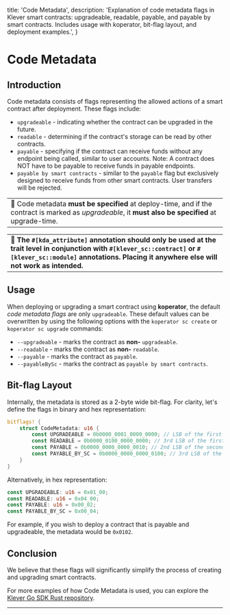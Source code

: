   title: 'Code Metadata',
  description:
    'Explanation of code metadata flags in Klever smart contracts: upgradeable, readable, payable, and payable by smart contracts. Includes usage with koperator, bit-flag layout, and deployment examples.',
}

# Code Metadata

## Introduction

Code metadata consists of flags representing the allowed actions of a smart contract after deployment. These flags include:

- `upgradeable` - indicating whether the contract can be upgraded in the future.
- `readable` - determining if the contract's storage can be read by other contracts.
- `payable` - specifying if the contract can receive funds without any endpoint being called, similar to user accounts. Note: A contract does NOT have to be payable to receive funds in payable endpoints.
- `payable by smart contracts` - similar to the `payable` flag but exclusively designed to receive funds from other smart contracts. User transfers will be rejected.

|                                                                                                                                                       |
| ----------------------------------------------------------------------------------------------------------------------------------------------------- |
| 🚨 Code metadata **must be specified** at deploy-time, and if the contract is marked as _upgradeable_, it **must also be specified** at upgrade-time. |

|                                                                                                                                                                                                                         |
| ----------------------------------------------------------------------------------------------------------------------------------------------------------------------------------------------------------------------- |
| 🚨 **The `#[kda_attribute]` annotation should only be used at the trait level in conjunction with `#[klever_sc::contract]` or `#[klever_sc::module]` annotations. Placing it anywhere else will not work as intended.** |

## Usage

When deploying or upgrading a smart contract using **koperator**, the default _code metadata flags_ are only `upgradeable`. These default values can be overwritten by using the following options with the `koperator sc create` or `koperator sc upgrade` commands:

- `--upgradeable` - marks the contract as **non-** `upgradeable`.
- `--readable` - marks the contract as **non-** `readable`.
- `--payable` - marks the contract as `payable`.
- `--payableBySc` - marks the contract as `payable by smart contracts`.

## Bit-flag Layout

Internally, the metadata is stored as a 2-byte wide bit-flag. For clarity, let's define the flags in binary and hex representation:

```rust
bitflags! {
    struct CodeMetadata: u16 {
		const UPGRADEABLE = 0b0000_0001_0000_0000; // LSB of the first byte
		const READABLE = 0b0000_0100_0000_0000; // 3rd LSB of the first byte
		const PAYABLE = 0b0000_0000_0000_0010; // 2nd LSB of the second byte
		const PAYABLE_BY_SC = 0b0000_0000_0000_0100; // 3rd LSB of the second byte
    }
}
```

Alternatively, in hex representation:

```rust
const UPGRADEABLE: u16 = 0x01_00;
const READABLE: u16 = 0x04_00;
const PAYABLE: u16 = 0x00_02;
const PAYABLE_BY_SC = 0x00_04;
```

For example, if you wish to deploy a contract that is payable and upgradeable, the metadata would be `0x0102`.

## Conclusion

We believe that these flags will significantly simplify the process of creating and upgrading smart contracts.

For more examples of how Code Metadata is used, you can explore the [Klever Go SDK Rust repository](https://github.com/klever-io/klever-go-sdk-rs/tree/master/contracts/examples).

---

